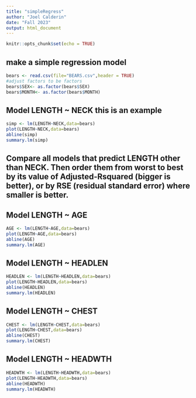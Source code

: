 ```yaml
---
title: "simpleRegress"
author: "Joel Calderin"
date: "Fall 2023"
output: html_document
---
```


```r
knitr::opts_chunk$set(echo = TRUE)
```

## make a simple regression model

```r
bears <- read.csv(file="BEARS.csv",header = TRUE)
#adjust factors to be factors
bears$SEX<- as.factor(bears$SEX)
bears$MONTH<- as.factor(bears$MONTH)
```

## Model LENGTH ~ NECK  this is an example  

```r
simp <- lm(LENGTH~NECK,data=bears)
plot(LENGTH~NECK,data=bears)
abline(simp)
summary.lm(simp)
```


## Compare all models that predict LENGTH other than NECK. Then order them from worst to best by its value of Adjusted-Rsquared (bigger is better), or by RSE (residual standard error) where smaller is better. 


## Model LENGTH ~ AGE


```r
AGE <- lm(LENGTH~AGE,data=bears)
plot(LENGTH~AGE,data=bears)
abline(AGE)
summary.lm(AGE)
```


## Model LENGTH ~ HEADLEN


```r
HEADLEN <- lm(LENGTH~HEADLEN,data=bears)
plot(LENGTH~HEADLEN,data=bears)
abline(HEADLEN)
summary.lm(HEADLEN)
```


## Model LENGTH ~ CHEST
   
```r
CHEST <- lm(LENGTH~CHEST,data=bears)
plot(LENGTH~CHEST,data=bears)
abline(CHEST)
summary.lm(CHEST)
```

## Model LENGTH ~ HEADWTH


```r
HEADWTH <- lm(LENGTH~HEADWTH,data=bears)
plot(LENGTH~HEADWTH,data=bears)
abline(HEADWTH)
summary.lm(HEADWTH)
```








